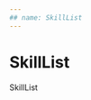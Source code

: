 ```yaml
---
## name: SkillList
---
```



# SkillList

SkillList

<Playground>
  <SkillList
    SkillList={[
      { name: 'Bruchrechnen', progress: 70 },
      { name: 'Dreisatz', progress: 80 },
    ]}
  />
</Playground>

<Props of={SkillList} />

